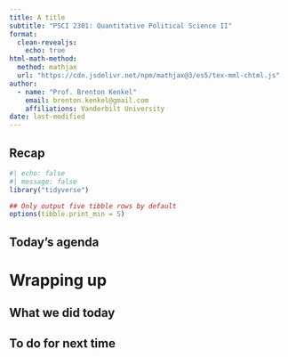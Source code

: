 ```yaml
---
title: A title
subtitle: "PSCI 2301: Quantitative Political Science II"
format:
  clean-revealjs:
    echo: true
html-math-method:
  method: mathjax
  url: "https://cdn.jsdelivr.net/npm/mathjax@3/es5/tex-mml-chtml.js"
author:
  - name: "Prof. Brenton Kenkel"
    email: brenton.kenkel@gmail.com
    affiliations: Vanderbilt University
date: last-modified
---
```



## Recap

```r
#| echo: false
#| message: false
library("tidyverse")

## Only output five tibble rows by default
options(tibble.print_min = 5)
```

## Today's agenda


# Wrapping up

## What we did today

## To do for next time
